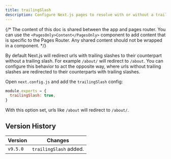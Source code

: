 ```yaml
---
title: trailingSlash
description: Configure Next.js pages to resolve with or without a trailing slash.
---
```


{/* The content of this doc is shared between the app and pages router. You can use the `<PagesOnly>Content</PagesOnly>` component to add content that is specific to the Pages Router. Any shared content should not be wrapped in a component. */}

By default Next.js will redirect urls with trailing slashes to their counterpart without a trailing slash. For example `/about/` will redirect to `/about`. You can configure this behavior to act the opposite way, where urls without trailing slashes are redirected to their counterparts with trailing slashes.

Open `next.config.js` and add the `trailingSlash` config:

```js filename="next.config.js"
module.exports = {
  trailingSlash: true,
}
```

With this option set, urls like `/about` will redirect to `/about/`.

## Version History

| Version  | Changes                |
| -------- | ---------------------- |
| `v9.5.0` | `trailingSlash` added. |
